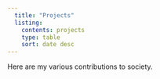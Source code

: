 ```yaml
---
  title: "Projects"
  listing:
    contents: projects
    type: table
    sort: date desc
---
```

  Here are my various contributions to society.